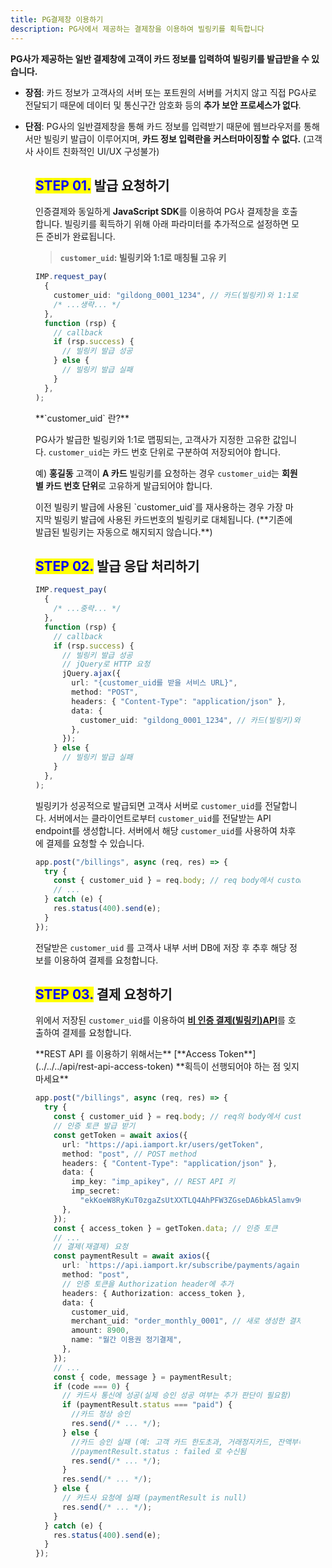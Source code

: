 ```yaml
---
title: PG결제창 이용하기
description: PG사에서 제공하는 결제창을 이용하여 빌링키를 획득합니다
---
```



**PG사가 제공하는 일반 결제창에 고객이 카드 정보를 입력하여 빌링키를 발급받을 수 있습니다.**

- **장점**: 카드 정보가 고객사의 서버 또는 포트원의 서버를 거치지 않고 직접 PG사로 전달되기 때문에
  데이터 및 통신구간 암호화 등의 **추가 보안 프로세스가 없다**.

- **단점**: PG사의 일반결제창을 통해 카드 정보를 입력받기 때문에 웹브라우저를 통해서만 빌링키 발급이 이루어지며,
  **카드 정보 입력란을 커스터마이징할 수 없다.** (고객사 사이트 친화적인 UI/UX 구성불가)

<Figure src="/gitbook-assets/ko/image (269).png" caption="PG사 카드정보 획득 결제창 예제" />

## <mark style="color:blue;">**STEP 01.**</mark> 발급 요청하기

인증결제와 동일하게 **JavaScript SDK**를 이용하여 PG사 결제창을 호출합니다.
빌링키를 획득하기 위해 아래 파라미터를 추가적으로 설정하면 모든 준비가 완료됩니다.

> **`customer_uid`: 빌링키와 1:1로 매칭될 고유 키**

```ts title="client-side"
IMP.request_pay(
  {
    customer_uid: "gildong_0001_1234", // 카드(빌링키)와 1:1로 대응하는 값
    /* ...생략... */
  },
  function (rsp) {
    // callback
    if (rsp.success) {
      // 빌링키 발급 성공
    } else {
      // 빌링키 발급 실패
    }
  },
);
```

<Hint style="info">
  **`customer_uid` 란?**

  PG사가 발급한 빌링키와 1:1로 맵핑되는, 고객사가 지정한 고유한 값입니다.
  `customer_uid`는 카드 번호 단위로 구분하여 저장되어야 합니다.

  예) **홍길동** 고객이 **A 카드** 빌링키를 요청하는 경우
  `customer_uid`는 **회원별 카드 번호 단위**로 고유하게 발급되어야 합니다.
</Hint>

<Hint style="danger">
  이전 빌링키 발급에 사용된 `customer_uid`를 재사용하는 경우 가장 마지막 빌링키 발급에 사용된
  카드번호의 빌링키로 대체됩니다. (**기존에 발급된 빌링키는 자동으로 해지되지 않습니다.**)
</Hint>

## <mark style="color:blue;">**STEP 02.**</mark> 발급 응답 처리하기

```ts title="client-side"
IMP.request_pay(
  {
    /* ...중략... */
  },
  function (rsp) {
    // callback
    if (rsp.success) {
      // 빌링키 발급 성공
      // jQuery로 HTTP 요청
      jQuery.ajax({
        url: "{customer_uid를 받을 서비스 URL}",
        method: "POST",
        headers: { "Content-Type": "application/json" },
        data: {
          customer_uid: "gildong_0001_1234", // 카드(빌링키)와 1:1로 대응하는 값
        },
      });
    } else {
      // 빌링키 발급 실패
    }
  },
);
```

빌링키가 성공적으로 발급되면 고객사 서버로 `customer_uid`를 전달합니다.
서버에서는 클라이언트로부터 `customer_uid`를 전달받는 API endpoint를 생성합니다.
서버에서 해당 `customer_uid`를 사용하여 차후에 결제를 요청할 수 있습니다.

```ts title="server-side"
app.post("/billings", async (req, res) => {
  try {
    const { customer_uid } = req.body; // req body에서 customer_uid 추출
    // ...
  } catch (e) {
    res.status(400).send(e);
  }
});
```

전달받은 `customer_uid` 를 고객사 내부 서버 DB에 저장 후 추후 해당 정보를 이용하여 결제를 요청합니다.

## <mark style="color:blue;">**STEP 03.**</mark> 결제 요청하기

위에서 저장된 `customer_uid`를 이용하여 [**비 인증 결제(빌링키)API**](../../../api/api-4/api)를 호출하여 결제를 요청합니다.

<Hint style="success">
  **REST API 를 이용하기 위해서는** [**Access Token**](../../../api/rest-api-access-token) **획득이 선행되어야 하는 점 잊지 마세요**
</Hint>

```ts title="Node.js"
app.post("/billings", async (req, res) => {
  try {
    const { customer_uid } = req.body; // req의 body에서 customer_uid 추출
    // 인증 토큰 발급 받기
    const getToken = await axios({
      url: "https://api.iamport.kr/users/getToken",
      method: "post", // POST method
      headers: { "Content-Type": "application/json" },
      data: {
        imp_key: "imp_apikey", // REST API 키
        imp_secret:
          "ekKoeW8RyKuT0zgaZsUtXXTLQ4AhPFW3ZGseDA6bkA5lamv9OqDMnxyeB9wqOsuO9W3Mx9YSJ4dTqJ3f", // REST API Secret
      },
    });
    const { access_token } = getToken.data; // 인증 토큰
    // ...
    // 결제(재결제) 요청
    const paymentResult = await axios({
      url: `https://api.iamport.kr/subscribe/payments/again`,
      method: "post",
      // 인증 토큰을 Authorization header에 추가
      headers: { Authorization: access_token },
      data: {
        customer_uid,
        merchant_uid: "order_monthly_0001", // 새로 생성한 결제(재결제)용 주문 번호
        amount: 8900,
        name: "월간 이용권 정기결제",
      },
    });
    // ...
    const { code, message } = paymentResult;
    if (code === 0) {
      // 카드사 통신에 성공(실제 승인 성공 여부는 추가 판단이 필요함)
      if (paymentResult.status === "paid") {
        //카드 정상 승인
        res.send(/* ... */);
      } else {
        //카드 승인 실패 (예: 고객 카드 한도초과, 거래정지카드, 잔액부족 등)
        //paymentResult.status : failed 로 수신됨
        res.send(/* ... */);
      }
      res.send(/* ... */);
    } else {
      // 카드사 요청에 실패 (paymentResult is null)
      res.send(/* ... */);
    }
  } catch (e) {
    res.status(400).send(e);
  }
});
```
